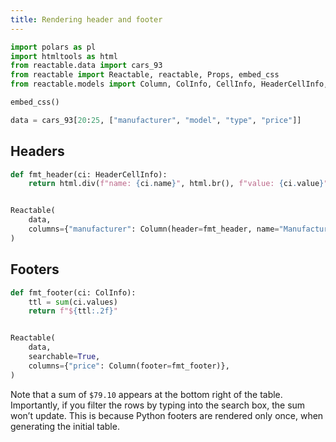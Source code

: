 ```yaml
---
title: Rendering header and footer
---
```


```python
import polars as pl
import htmltools as html
from reactable.data import cars_93
from reactable import Reactable, reactable, Props, embed_css
from reactable.models import Column, ColInfo, CellInfo, HeaderCellInfo, RowInfo, JS

embed_css()

data = cars_93[20:25, ["manufacturer", "model", "type", "price"]]
```

## Headers

```python
def fmt_header(ci: HeaderCellInfo):
    return html.div(f"name: {ci.name}", html.br(), f"value: {ci.value}")


Reactable(
    data,
    columns={"manufacturer": Column(header=fmt_header, name="Manufacturer")},
)
```

## Footers

```python
def fmt_footer(ci: ColInfo):
    ttl = sum(ci.values)
    return f"${ttl:.2f}"


Reactable(
    data,
    searchable=True,
    columns={"price": Column(footer=fmt_footer)},
)
```

Note that a sum of `$79.10` appears at the bottom right of the table. Importantly, if you filter the rows by typing into the search box, the sum won't update. This is because Python footers are rendered only once, when generating the initial table.